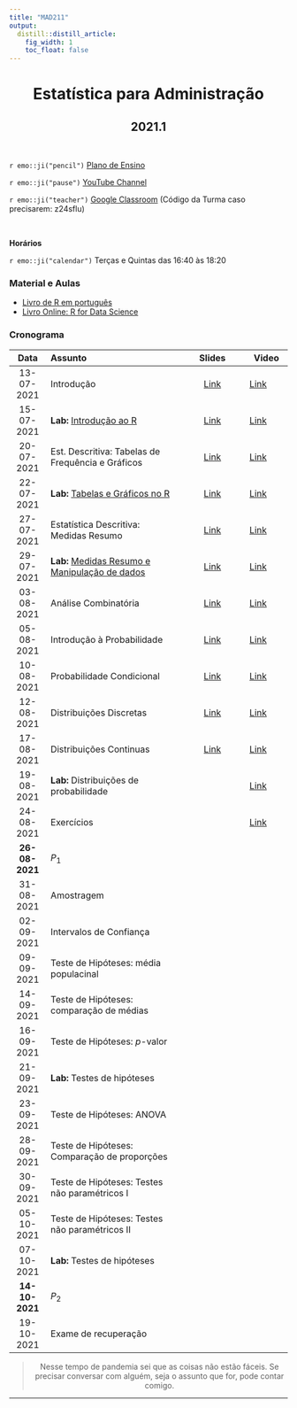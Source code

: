 ```yaml
---
title: "MAD211"
output:
  distill::distill_article: 
    fig_width: 1
    toc_float: false  
---
```


<center>

# Estatística para Administração

## 2021.1

</center>

</br>

`r emo::ji("pencil")` [Plano de Ensino](2021-1/Plano_MAD211_2021-1.pdf) 

`r emo::ji("pause")` [YouTube Channel](https://www.youtube.com/playlist?list=PLrqJCLOY0EkCcJCy9qRHgygfH_Dy14bho) 

`r emo::ji("teacher")` [Google Classroom](https://classroom.google.com/c/MzY5NTMxODI0MjY5?cjc=z24sflu)  (Código da Turma caso precisarem: z24sflu)

</br>

**Horários**    

`r emo::ji("calendar")` Terças e Quintas das 16:40 às 18:20 


### **Material e Aulas**

- [Livro de R em português](http://leg.ufpr.br/Rpira/Rpira.pdf) 
- [Livro Online: R for Data Science](https://r4ds.had.co.nz) 


### **Cronograma**


| Data  | Assunto                | Slides      | Video |
|:-----:|:-----------------------|:----------:|--------|
| 13-07-2021     | Introdução  | [Link](2021-1/MAD211_Aula01.pdf) | [Link](https://youtu.be/AB9RF0TsaP0) | 
| 15-07-2021     | **Lab:** [Introdução ao R](https://ctruciosm.github.io/ACA-228/LabR_01)  | [Link](2021-1/LabR_01.pdf)  | [Link](https://youtu.be/4tQEvWZdDz4)  | 
| 20-07-2021      | Est. Descritiva: Tabelas de Frequência e Gráficos   | [Link](2021-1/MAD211_Aula03.pdf) | [Link](https://youtu.be/nqjy8IWjX3U) | 
| 22-07-2021      | **Lab:** [Tabelas e Gráficos no R](https://ctruciosm.github.io/ACA-228/LabR_02) | [Link](2021-1/LabR_02.pdf)  | [Link](https://youtu.be/1p42QQgcDzQ)  |
| 27-07-2021      | Estatística Descritiva: Medidas Resumo  | [Link](2021-1/MAD211_Aula05.pdf)  | [Link](https://youtu.be/rDfQ28ZVFiA) | 
| 29-07-2021      | **Lab:** [Medidas Resumo e Manipulação de dados](https://ctruciosm.github.io/ACA-228/LabR_04) | [Link](2021-1/LabR_04.pdf)  | [Link](https://youtu.be/KjjDLw0o_Rg)  | 
| 03-08-2021      | Análise Combinatória   | [Link](2021-1/MAD211_Aula07.pdf)  | [Link](https://youtu.be/ynSAfa5MaAc)  | 
| 05-08-2021      | Introdução à Probabilidade  | [Link](2021-1/MAD211_Aula08.pdf)  | [Link](https://youtu.be/PWtN_tLdrQ8)  | 
| 10-08-2021      | Probabilidade Condicional   | [Link](2021-1/MAD211_Aula09.pdf)  | [Link](https://youtu.be/_JX8nYBchR0)  |
| 12-08-2021      | Distribuições Discretas   |[Link](2021-1/MAD211_Aula10.pdf)  | [Link](https://youtu.be/XWofjlFzilQ)  | 
| 17-08-2021      | Distribuições Continuas | [Link](2021-1/MAD211_Aula11.pdf) | [Link](https://youtu.be/PQHyXpBbsD8)  | 
| 19-08-2021      | **Lab:** Distribuições de probabilidade  |  | [Link](https://youtu.be/2B4lkkOiIj0)  | 
| 24-08-2021      | Exercícios  |  | [Link](https://youtu.be/BFDOJf9Q88I)   | 
| **26-08-2021**  | $P_1$  |  |   | 
| 31-08-2021      | Amostragem |  |   | 
| 02-09-2021      | Intervalos de Confiança |  |   | 
| 09-09-2021      | Teste de Hipóteses: média populacinal  |  |   | 
| 14-09-2021      | Teste de Hipóteses: comparação de médias   |  |   | 
| 16-09-2021      | Teste de Hipóteses: $p$-valor  |  |   | 
| 21-09-2021      | **Lab:** Testes de hipóteses |  |   | 
| 23-09-2021      | Teste de Hipóteses: ANOVA   |  |   | 
| 28-09-2021      | Teste de Hipóteses: Comparação de proporções |    |   | 
| 30-09-2021      | Teste de Hipóteses: Testes não paramétricos I |  |   | 
| 05-10-2021      | Teste de Hipóteses: Testes não paramétricos II |  |   | 
| 07-10-2021      | **Lab:** Testes de hipóteses |  |   | 
| **14-10-2021**  | $P_2$ |  |   | 
| 19-10-2021      | Exame de recuperação |  |   | 



<center>

> Nesse tempo de pandemia sei que as coisas não estão fáceis. Se precisar conversar com alguém, seja o assunto que for,  pode contar comigo. 

</center>



---- 